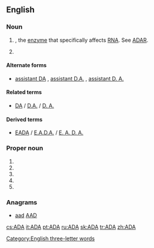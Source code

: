 {{also|ada|Ada|ADA|āda|ādā|aða|-ada|A.D.A.|A. D. A.}}
==English==

===Noun===
{{en-noun}}

# {{initialism of|[[adenosine]] [[deaminase]]|nodot=1}}, the [[enzyme]]  that specifically affects [[RNA]]. See [[ADAR]].
# {{initialism of|[[assistant]] [[district attorney]]}}

====Alternate forms====
* {{sense|assistant district attorney}} [[assistant DA]] , [[assistant D.A.]] , [[assistant D. A.]]

====Related terms====
* {{sense|[[assistant district attorney]]}} [[DA]] / [[D.A.]] / [[D. A.]] {{gloss|[[district attorney]]}}

====Derived terms====
* {{sense|assistant district attorney}} [[EADA]] / [[E.A.D.A.]] / [[E. A. D. A.]] {{gloss|[[executive assistant district attorney]]}}

===Proper noun===
{{en-proper noun}}

# {{initialism of|[[w:American Dental Association|American Dental Association]]}}
# {{initialism of|[[w:Americans for Democratic Action|Americans for Democratic Action]]}}
# {{initialism of|[[w:Americans with Disabilities Act|Americans with Disabilities Act]]}}
# {{initialism of|[[w:American Diabetes Association|American Diabetes Association]]}}
# {{initialism of|[[w:Air Defense Artillery Branch (United States Army)|Air Defense Artillery]]}}

===Anagrams===
* [[aad#English|aad]] [[AAD#English|AAD]]

[[Category:English three-letter words]]

[[cs:ADA]]
[[it:ADA]]
[[pt:ADA]]
[[ru:ADA]]
[[sk:ADA]]
[[tr:ADA]]
[[zh:ADA]]